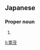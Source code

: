 ==Japanese==
{{ja-kanjitab|ひろ|しげ|yomi=k}}

===Proper noun===
{{ja-pos|proper|ひろしげ}}

# {{given name|male|lang=ja|sort=ひろしげ}}

[[li:寛茂]]